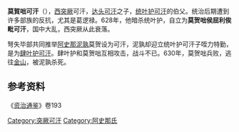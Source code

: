 '''莫賀咄可汗'''（{{bd||？|630年|catIdx=M}}），[[西突厥|西突厥]]可汗，[[达头可汗|达头可汗]]之子，[[统叶护可汗|统叶护可汗]]的伯父。统治后期遭到许多部族的反抗，尤其是葛逻禄。628年，他暗杀统叶护，自立为'''莫贺咄侯屈利俟毗可汗'''，国中大乱，西突厥从此衰落。

弩失毕部共同推举[[阿史那泥孰|阿史那泥孰]]莫贺设为可汗，泥孰却迎立统叶护可汗子咥力特勤，是为[[肆叶护可汗|肆叶护可汗]]。肆叶护和莫贺咄互相攻击，战斗不已。630年，莫贺咄兵败，逃往[[阿尔泰山|金山]]，被泥孰杀死。

== 参考资料 ==

《[[资治通鉴|资治通鉴]]》卷193

{{start box}}
{{s-before|[[统叶护可汗|统叶护可汗]]}}
{{s-title|[[西突厥|西突厥]][[可汗|可汗]]|628年—630年}}
{{s-after|[[肆叶护可汗|肆叶护可汗]]}}
{{end box}}

{{西突厥可汗}}

[[Category:突厥可汗|Category:突厥可汗]]
[[Category:阿史那氏|Category:阿史那氏]]